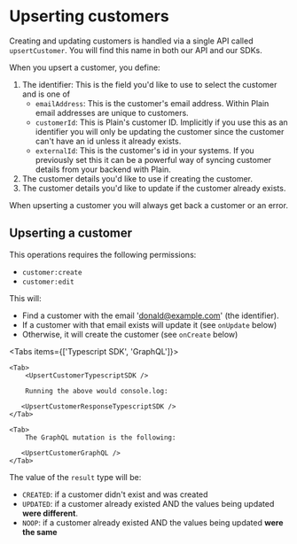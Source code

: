 
# Upserting customers

Creating and updating customers is handled via a single API called `upsertCustomer`. You will find this name in both our API and our SDKs.

When you upsert a customer, you define:

1. The identifier: This is the field you'd like to use to select the customer and is one of
   - `emailAddress`: This is the customer's email address. Within Plain email addresses are unique to customers.
   - `customerId`: This is Plain's customer ID. Implicitly if you use this as an identifier you will only be updating the customer since the customer can't have an id unless it already exists.
   - `externalId`: This is the customer's id in your systems. If you previously set this it can be a powerful way of syncing customer details from your backend with Plain.
2. The customer details you'd like to use if creating the customer.
3. The customer details you'd like to update if the customer already exists.

When upserting a customer you will always get back a customer or an error.

## Upserting a customer

This operations requires the following permissions:

- `customer:create`
- `customer:edit`

This will:

- Find a customer with the email 'donald@example.com' (the identifier).
- If a customer with that email exists will update it (see `onUpdate` below)
- Otherwise, it will create the customer (see `onCreate` below)

<Tabs items={['Typescript SDK', 'GraphQL']}>

    <Tab>
        <UpsertCustomerTypescriptSDK />

        Running the above would console.log:

       <UpsertCustomerResponseTypescriptSDK />
    </Tab>

    <Tab>
        The GraphQL mutation is the following:

       <UpsertCustomerGraphQL />
    </Tab>

</Tabs>

The value of the `result` type will be:

- `CREATED`: if a customer didn't exist and was created
- `UPDATED`: if a customer already existed AND the values being updated **were different**.
- `NOOP`: if a customer already existed AND the values being updated **were the same**
